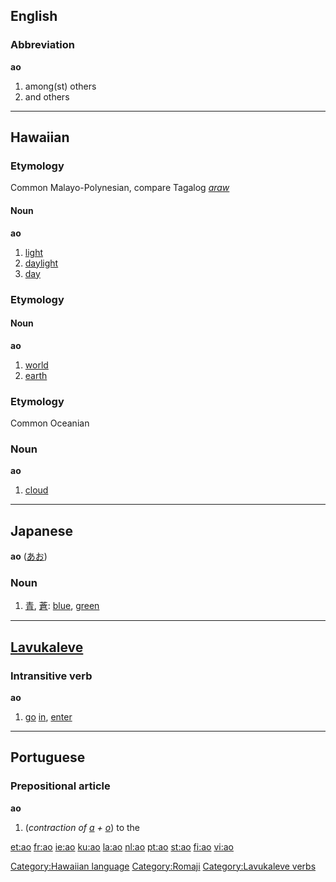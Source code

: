 {{see|AO|.a'o|áo|ào|ǎo|ÄO|āo}}
==English==

===Abbreviation===
'''ao'''

# among(st) others
# and others

----

==Hawaiian==

===Etymology===
Common Malayo-Polynesian, compare Tagalog ''[[araw]]''

====Noun====
'''ao'''

# [[light]]
# [[daylight]]
# [[day]]

===Etymology===

====Noun====
'''ao'''

# [[world]]
# [[earth]]

===Etymology===
Common Oceanian

===Noun===
'''ao'''

# [[cloud]]

[[Category:Hawaiian language]]

----

==Japanese==
'''ao''' ([[あお]])

===Noun===
# [[青]], [[蒼]]: [[blue]], [[green]]

[[Category:Romaji]]

----

==[[Lavukaleve]]==

===Intransitive verb===
'''ao'''

# [[go]] [[in]], [[enter]]

[[Category:Lavukaleve verbs]]

----

==Portuguese==

===Prepositional article===
'''ao'''

# (''contraction of [[a#Portuguese|a]] + [[o#Portuguese|o]]'') to the

[[et:ao]]
[[fr:ao]]
[[ie:ao]]
[[ku:ao]]
[[la:ao]]
[[nl:ao]]
[[pt:ao]]
[[st:ao]]
[[fi:ao]]
[[vi:ao]]